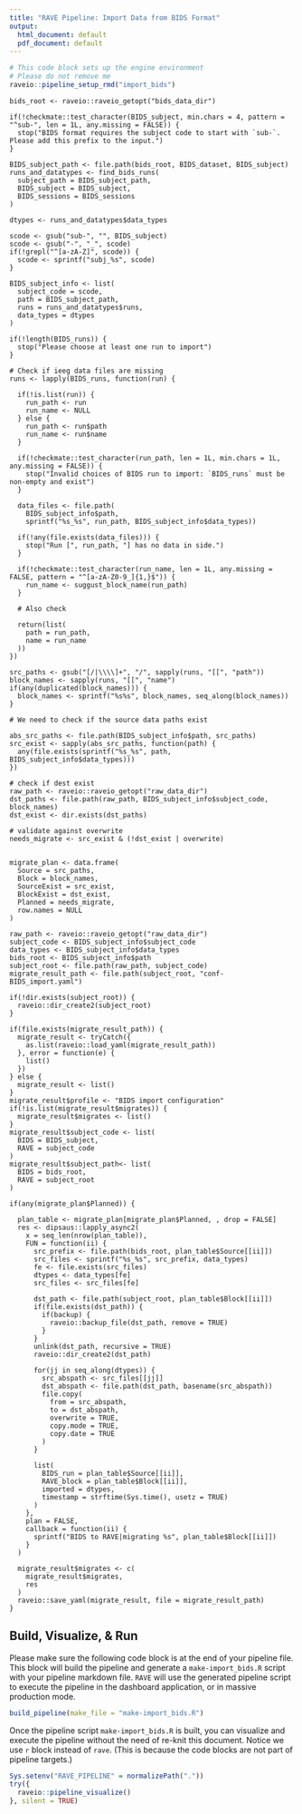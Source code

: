 ```yaml
---
title: "RAVE Pipeline: Import Data from BIDS Format"
output:
  html_document: default
  pdf_document: default
---
```


```r
# This code block sets up the engine environment
# Please do not remove me
raveio::pipeline_setup_rmd("import_bids")
```

```rave
bids_root <- raveio::raveio_getopt("bids_data_dir")

if(!checkmate::test_character(BIDS_subject, min.chars = 4, pattern = "^sub-", len = 1L, any.missing = FALSE)) {
  stop("BIDS format requires the subject code to start with `sub-`. Please add this prefix to the input.")
}

BIDS_subject_path <- file.path(bids_root, BIDS_dataset, BIDS_subject)
runs_and_datatypes <- find_bids_runs(
  subject_path = BIDS_subject_path,
  BIDS_subject = BIDS_subject,
  BIDS_sessions = BIDS_sessions
)

dtypes <- runs_and_datatypes$data_types

scode <- gsub("sub-", "", BIDS_subject)
scode <- gsub("-", "_", scode)
if(!grepl("^[a-zA-Z]", scode)) {
  scode <- sprintf("subj_%s", scode)
}

BIDS_subject_info <- list(
  subject_code = scode,
  path = BIDS_subject_path,
  runs = runs_and_datatypes$runs,
  data_types = dtypes
)
```


```rave

if(!length(BIDS_runs)) {
  stop("Please choose at least one run to import")
}

# Check if ieeg data files are missing
runs <- lapply(BIDS_runs, function(run) {
  
  if(!is.list(run)) {
    run_path <- run
    run_name <- NULL
  } else {
    run_path <- run$path
    run_name <- run$name
  }
  
  if(!checkmate::test_character(run_path, len = 1L, min.chars = 1L, any.missing = FALSE)) {
    stop("Invalid choices of BIDS run to import: `BIDS_runs` must be non-empty and exist")
  }
  
  data_files <- file.path(
    BIDS_subject_info$path,
    sprintf("%s_%s", run_path, BIDS_subject_info$data_types))
  
  if(!any(file.exists(data_files))) {
    stop("Run [", run_path, "] has no data in side.")
  }
  
  if(!checkmate::test_character(run_name, len = 1L, any.missing = FALSE, pattern = "^[a-zA-Z0-9_]{1,}$")) {
    run_name <- suggust_block_name(run_path)
  }
  
  # Also check 
  
  return(list(
    path = run_path,
    name = run_name
  ))
})

src_paths <- gsub("[/|\\\\]+", "/", sapply(runs, "[[", "path"))
block_names <- sapply(runs, "[[", "name")
if(any(duplicated(block_names))) {
  block_names <- sprintf("%s%s", block_names, seq_along(block_names))
}

# We need to check if the source data paths exist

abs_src_paths <- file.path(BIDS_subject_info$path, src_paths)
src_exist <- sapply(abs_src_paths, function(path) {
  any(file.exists(sprintf("%s_%s", path, BIDS_subject_info$data_types)))
})

# check if dest exist
raw_path <- raveio::raveio_getopt("raw_data_dir")
dst_paths <- file.path(raw_path, BIDS_subject_info$subject_code, block_names)
dst_exist <- dir.exists(dst_paths)

# validate against overwrite
needs_migrate <- src_exist & (!dst_exist | overwrite)


migrate_plan <- data.frame(
  Source = src_paths,
  Block = block_names,
  SourceExist = src_exist,
  BlockExist = dst_exist,
  Planned = needs_migrate,
  row.names = NULL
)
```


```rave
raw_path <- raveio::raveio_getopt("raw_data_dir")
subject_code <- BIDS_subject_info$subject_code
data_types <- BIDS_subject_info$data_types
bids_root <- BIDS_subject_info$path
subject_root <- file.path(raw_path, subject_code)
migrate_result_path <- file.path(subject_root, "conf-BIDS_import.yaml")

if(!dir.exists(subject_root)) {
  raveio::dir_create2(subject_root)
}

if(file.exists(migrate_result_path)) {
  migrate_result <- tryCatch({
    as.list(raveio::load_yaml(migrate_result_path))
  }, error = function(e) {
    list()
  })
} else {
  migrate_result <- list()
}
migrate_result$profile <- "BIDS import configuration"
if(!is.list(migrate_result$migrates)) {
  migrate_result$migrates <- list()
}
migrate_result$subject_code <- list(
  BIDS = BIDS_subject,
  RAVE = subject_code
)
migrate_result$subject_path<- list(
  BIDS = bids_root,
  RAVE = subject_root
)

if(any(migrate_plan$Planned)) {
  
  plan_table <- migrate_plan[migrate_plan$Planned, , drop = FALSE]
  res <- dipsaus::lapply_async2(
    x = seq_len(nrow(plan_table)), 
    FUN = function(ii) {
      src_prefix <- file.path(bids_root, plan_table$Source[[ii]])
      src_files <- sprintf("%s_%s", src_prefix, data_types)
      fe <- file.exists(src_files)
      dtypes <- data_types[fe]
      src_files <- src_files[fe]
      
      dst_path <- file.path(subject_root, plan_table$Block[[ii]])
      if(file.exists(dst_path)) {
        if(backup) {
          raveio::backup_file(dst_path, remove = TRUE)
        }
      }
      unlink(dst_path, recursive = TRUE)
      raveio::dir_create2(dst_path)
      
      for(jj in seq_along(dtypes)) {
        src_abspath <- src_files[[jj]]
        dst_abspath <- file.path(dst_path, basename(src_abspath))
        file.copy(
          from = src_abspath,
          to = dst_abspath,
          overwrite = TRUE,
          copy.mode = TRUE,
          copy.date = TRUE
        )
      }
      
      list(
        BIDS_run = plan_table$Source[[ii]],
        RAVE_block = plan_table$Block[[ii]],
        imported = dtypes,
        timestamp = strftime(Sys.time(), usetz = TRUE)
      )
    },
    plan = FALSE,
    callback = function(ii) {
      sprintf("BIDS to RAVE|migrating %s", plan_table$Block[[ii]])
    }
  )
  
  migrate_result$migrates <- c(
    migrate_result$migrates,
    res
  )
  raveio::save_yaml(migrate_result, file = migrate_result_path)
}
```


## Build, Visualize, & Run

Please make sure the following code block is at the end of your pipeline file. This block will build the pipeline and generate a `make-import_bids.R` script with your pipeline markdown file. `RAVE` will use the generated pipeline script to execute the pipeline in the dashboard application, or in massive production mode.

```r
build_pipeline(make_file = "make-import_bids.R")
```


Once the pipeline script `make-import_bids.R` is built, you can visualize and execute the pipeline without the need of re-knit this document. Notice we use `r` block instead of `rave`. (This is because the code blocks are not part of pipeline targets.)

```r
Sys.setenv("RAVE_PIPELINE" = normalizePath("."))
try({
  raveio::pipeline_visualize()
}, silent = TRUE)
```







